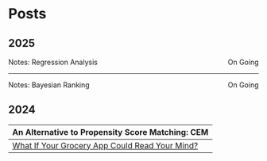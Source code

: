 
# Posts
## 2025

Notes: Regression Analysis<div style="float: right;">On Going</div>

---

Notes: Bayesian Ranking<div style="float: right;">On Going</div>

## 2024
An Alternative to Propensity Score Matching: CEM <div style="float: right;">On Going</div>
---
[What If Your Grocery App Could Read Your Mind?](https://medium.com/allofresh-engineering/what-if-your-grocery-app-could-read-your-mind-8bc8eddd2ae5) <div style="float: right;">Oct 2024</div>